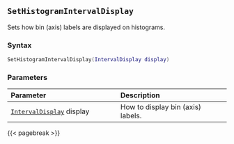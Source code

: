 ## `SetHistogramIntervalDisplay`

Sets how bin (axis) labels are displayed on histograms.

### Syntax {-}

``` .lua
SetHistogramIntervalDisplay(IntervalDisplay display)
```

### Parameters {-}

**Parameter** | **Description**
| :-- | :-- |
|[`IntervalDisplay`](#intervaldisplay) display | How to display bin (axis) labels. |

{{< pagebreak >}}